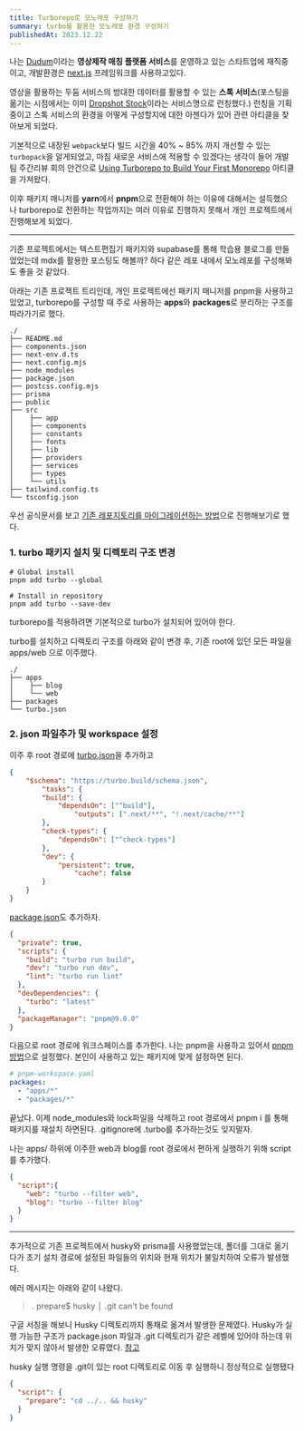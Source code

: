 ```yaml
---
title: Turborepo로 모노레포 구성하기
summary: turbo를 활용한 모노레포 환경 구성하기
publishedAt: 2023.12.22
---
```

 
나는 [Dudum](https://www.dudum.io/)이라는 **영상제작 매칭 플랫폼 서비스**를 운영하고 있는 스타트업에 재직중이고, 개발환경은 [next.js](https://nextjs.org/) 프레임워크를 사용하고있다.

영상을 활용하는 두둠 서비스의 방대한 데이터를 활용할 수 있는 **스톡 서비스**(포스팅을 옮기는 시점에서는 이미 [Dropshot Stock](https://stock.dropshot.io/ko)이라는 서비스명으로 런칭했다.) 런칭을 기획중이고 스톡 서비스의 환경을 어떻게 구성할지에 대한 아젠다가 있어 관련 아티클을 찾아보게 되었다. 

기본적으로 내장된 `webpack`보다 빌드 시간을 40% ~ 85% 까지 개선할 수 있는 `turbopack`을 알게되었고, 마침 새로운 서비스에 적용할 수 있겠다는 생각이 들어 개발팀 주간리뷰 회의 안건으로 [Using Turborepo to Build Your First Monorepo](https://earthly.dev/blog/build-monorepo-with-turporepo/) 아티클을 가져왔다.

이후 패키지 매니저를 **yarn**에서 **pnpm**으로 전환해야 하는 이유에 대해서는 설득했으나 turborepo로 전환하는 작업까지는 여러 이유로 진행하지 못해서 개인 프로젝트에서 진행해보게 되었다.

---
기존 프로젝트에서는 텍스트편집기 패키지와 supabase를 통해 학습용 블로그를 만들었었는데 mdx를 활용한 포스팅도 해볼까? 하다 같은 레포 내에서 모노레포를 구성해봐도 좋을 것 같았다.

아래는 기존 프로젝트 트리인데, 개인 프로젝트에선 패키지 매니저를 pnpm을 사용하고 있었고, turborepo를 구성할 때 주로 사용하는 **apps**와 **packages**로 분리하는 구조를 따라가기로 했다.

```
./
├── README.md
├── components.json
├── next-env.d.ts
├── next.config.mjs
├── node_modules
├── package.json
├── postcss.config.mjs
├── prisma
├── public
├── src
│    ├── app
│    ├── components
│    ├── constants
│    ├── fonts
│    ├── lib
│    ├── providers
│    ├── services
│    ├── types
│    └── utils
├── tailwind.config.ts
└── tsconfig.json
```

우선 공식문서를 보고 [기존 레포지토리를 마이그레이션하는 방법](https://turbo.build/repo/docs/getting-started/add-to-existing-repository)으로 진행해보기로 했다.

### 1. turbo 패키지 설치 및 디렉토리 구조 변경
```
# Global install
pnpm add turbo --global

# Install in repository
pnpm add turbo --save-dev
```

turborepo를 적용하려면 기본적으로 turbo가 설치되어 있어야 한다.

turbo를 설치하고 디렉토리 구조를 아래와 같이 변경 후, 기존 root에 있던 모든 파일을 apps/web 으로 이주했다.

```
./
├── apps
│    ├── blog
│    └── web
├── packages
└── turbo.json
```

### 2. json 파일추가 및 workspace 설정

이주 후 root 경로에 [turbo.json](https://turbo.build/repo/docs/getting-started/add-to-existing-repository#add-a-turbojson-file)을 추가하고

```json
{
    "$schema": "https://turbo.build/schema.json",
        "tasks": {
        "build": {
            "dependsOn": ["^build"],
                "outputs": [".next/**", "!.next/cache/**"]
        },
        "check-types": {
            "dependsOn": ["^check-types"]
        },
        "dev": {
            "persistent": true,
                "cache": false
        }
    }
}
```

[package.json](https://turbo.build/repo/docs/crafting-your-repository/structuring-a-repository#root-packagejson)도 추가하자.

```json
{
  "private": true,
  "scripts": {
    "build": "turbo run build",
    "dev": "turbo run dev",
    "lint": "turbo run lint"
  },
  "devDependencies": {
    "turbo": "latest"
  },
  "packageManager": "pnpm@9.0.0"
}
```

다음으로 root 경로에 워크스페이스를 추가한다. 나는 pnpm을 사용하고 있어서 [pnpm 방법](https://pnpm.io/pnpm-workspace_yaml)으로 설정했다. 본인이 사용하고 있는 패키지에 맞게 설정하면 된다.

```yaml
# pnpm-workspace.yaml
packages:
  - "apps/*"
  - "packages/*"
```

끝났다. 이제 node_modules와 lock파일을 삭제하고 root 경로에서 pnpm i 를 통해 패키지를 재설치 하면된다.
.gitignore에 .turbo를 추가하는것도 잊지말자.

나는 apps/ 하위에 이주한 web과 blog를 root 경로에서 편하게 실행하기 위해 script를 추가했다.

```json
{
  "script":{
    "web": "turbo --filter web",
    "blog": "turbo --filter blog"
  }
}
```

---
추가적으로 기존 프로젝트에서 husky와 prisma를 사용했었는데, 폴더를 그대로 옮기다가 초기 설치 경로에 설정된 파일들의 위치와 현재 위치가 불일치하여 오류가 발생했다.

에러 메시지는 아래와 같이 나왔다.
> . prepare$ husky
│ .git can't be found


구글 서칭을 해보니 Husky 디렉토리까지 통채로 옮겨서 발생한 문제였다. Husky가 실행 가능한 구조가 package.json 파일과 .git 디렉토리가 같은 레벨에 있어야 하는데 위치가 맞지 않아서 발생한 오류였다. [참고](https://www.inflearn.com/community/questions/1112824/husky)

husky 실행 명령을 .git이 있는 root 디렉토리로 이동 후 실행하니 정상적으로 실행됐다
```json
{
  "script": {
    "prepare": "cd ../.. && husky"
  }
}
```